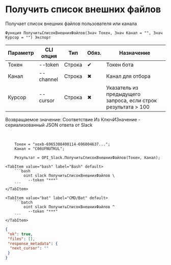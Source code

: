 ﻿---
sidebar_position: 1
---


# Получить список внешних файлов
 Получает список внешних файлов пользователя или канала



`Функция ПолучитьСписокВнешнихФайлов(Знач Токен, Знач Канал = "", Знач Курсор = "") Экспорт`

  | Параметр | CLI опция | Тип | Обяз. | Назначение |
  |-|-|-|-|-|
  | Токен | --token | Строка | &#x2714; | Токен бота |
  | Канал | --channel | Строка | &#x2716; | Канал для отбора |
  | Курсор | --cursor | Строка | &#x2716; | Указатель из предыдущего запроса, если строк результата > 100 |

  
  Возвращаемое значение:   Соответствие Из КлючИЗначение - сериализованный JSON ответа от Slack

<br/>




```bsl title="Пример использования для 1С:Предприятие/OneScript"
    Токен = "xoxb-6965308400114-696804637...";
    Канал = "C06UFNUTKUL";

    Результат = OPI_Slack.ПолучитьСписокВнешнихФайлов(Токен, Канал);
```
    

 <Tabs>
  
    <TabItem value="bash" label="Bash" default>
        ```bash
            oint slack ПолучитьСписокВнешнихФайлов \
              --token "***"
        ```
    </TabItem>
  
    <TabItem value="bat" label="CMD/Bat" default>
        ```batch
            oint slack ПолучитьСписокВнешнихФайлов ^
              --token "***"
        ```
    </TabItem>
</Tabs>


```json title="Результат"
{
 "ok": true,
 "files": [],
 "response_metadata": {
  "next_cursor": ""
 }
}
```
